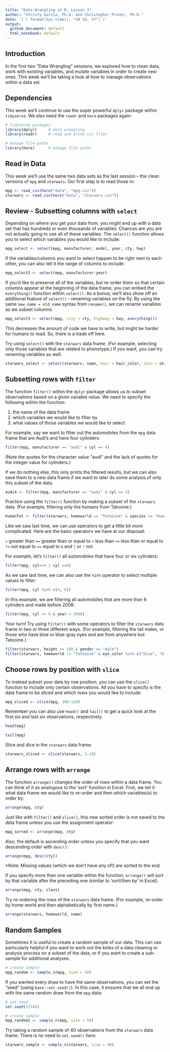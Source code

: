 ```yaml
---
title: "Data Wrangling in R, Lesson 3"
author: "Christy Garcia, Ph.D. and Christopher Prener, Ph.D."
date: '(`r format(Sys.time(), "%B %d, %Y")`)'
output:
  github_document: default
  html_notebook: default
---
```


## Introduction 
In the first two "Data Wrangling" sessions, we explored how to clean data, work with existing variables, and mutate variables in order to create new ones. This week we'll be taking a look at how to manage observations within a data set. 

## Dependencies
This week we'll continue to use the super powerful `dplyr` package within `tidyverse`. We also need the `readr` and `here` packages again:

```r
# tidyverse packages
library(dplyr)     # data wrangling
library(readr)     # read and write csv files

# manage file paths
library(here)      # manage file paths
```

## Read in Data
This week we'll use the same two data sets as the last session -- the clean versions of `mpg` and `starwars`. Our first step is to read those in: 

```r
mpg <- read_csv(here("data", "mpg.csv"))
starwars <- read_csv(here("data", "starwars.csv"))
```

## Review - Subsetting columns with `select`

Depending on where you get your data from, you might end up with a data set that has hundreds or even thousands of variables. Chances are you are not actually going to use all of these variables. The `select()` function allows you to select which variables you would like to include: 

```r
mpg_select <- select(mpg, manufacturer, model, year, cty, hwy)
```

If the variables/columns you want to select happen to be right next to each other, you can also tell it the range of columns to include: 

```r
mpg_select2 <- select(mpg, manufacturer:year)
```

If you'd like to preserve all of the variables, but re-order them so that certain columns appear at the beginning of the data frame, you can embed the `everything()` function within `select()`. As a bonus, we'll also show off an additional feature of `select()` - renaming variables on the fly. By using the same `new_name = old_name` syntax from `rename()`, we can rename variables as we subset columns.

```r
mpg_select3 <- select(mpg, city = cty, highway = hwy, everything())
```

This decreases the amount of code we have to write, but might be harder for humans to read. So, there is a trade off here.

Try using `select()` with the `starwars` data frame. (For example, selecting only those variables that are related to phenotype.) If you want, you can try renaming variables as well.

```r
starwars_select <- select(starwars, name, hair = hair_color, skin = skin_color, eyes = eye_color)
```

## Subsetting rows with `filter`
The function `filter()` within the `dplyr` package allows us to subset observations based on a given variable value. We need to specify the following within the function: 

1. the name of the data frame
2. which variables we would like to filter by
3. what values of those variables we would like to select

For example, say we want to filter out the automobiles from the `mpg` data frame that are Audi's and have four cylinders: 

```r
filter(mpg, manufacturer == "audi" & cyl == 4)
```

(Note the quotes for the character value "audi" and the lack of quotes for the integer value for cylinders.)

If we do nothing else, this only prints the filtered results, but we can also save them to a new data frame if we want to later do some analysis of only this subset of the data. 

```r
audi4 <- filter(mpg, manufacturer == "audi" & cyl == 4)
```

Practice using the `filter()` function by making a subset of the `starwars` data. (For example, filtering only the humans from Tatooine.)

```r
humanTat <- filter(starwars, homeworld == "Tatooine" & species == "Human")
```

Like we saw last time, we can use operators to get a little bit more complicated. Here are the basic operators we have at our disposal: 

`>` greater than
`>=` greater than or equal to 
`<` less than
`<=` less than or equal to 
`!=` not equal to 
`==` equal to 
`&` and
`|` or
`!` not 

For example, let's `filter()` all automobiles that have four or six cylinders: 

```r
filter(mpg, cyl==4 | cyl ==6)
```

As we saw last time, we can also use the `%in%` operator to select multiple values to filter:

```r
filter(mpg, cyl %in% c(4, 6))
```

In this example, we are filtering all automobiles that are more than 6 cylinders and made before 2008: 

```r
filter(mpg, cyl >= 6 & year < 2008)
```

Your turn! Try using `filter()` with some operators to filter the `starwars` data frame in two or three different ways. (For example, filtering the tall males, or those who have blue or blue-gray eyes and are from anywhere but Tatooine.) 

```r
filter(starwars, height >= 180 & gender == "male")
filter(starwars, homeworld != "Tatooine" & eye_color %in% c("blue", "blue-gray"))
```


## Choose rows by position with `slice`

To instead subset your data by row position, you can use the `slice()` function to include only certain observations. All you have to specify is the data frame to be sliced and which rows you would like to include: 

```r
mpg_sliced <- slice(mpg, 100:120)
```

Remember you can also use `head()` and `tail()` to get a quick look at the first six and last six observations, respectively. 

```r
head(mpg)
```

```r
tail(mpg)
```

Slice and dice in the `starwars` data frame: 

```r
starwars_sliced <- slice(starwars, 1:20)
```

## Arrange rows with `arrange`

The function `arrange()` changes the order of rows within a data frame. You can think of it as analogous to the 'sort' function in Excel. First, we tell it what data frame we would like to re-order and then which variables(s) to order by: 

```r
arrange(mpg, cty)
```

Just like with `filter()` and `slice()`, this new sorted order is not saved to the data frame unless you use the assignment operator: 

```r
mpg_sorted <- arrange(mpg, cty)
```

Also, the default is ascending order unless you specify that you want descending order with `desc()`:

```r
arrange(mpg, desc(cty))
```

*Note: Missing values (which we don't have any of!) are sorted to the end. 

If you specify more than one variable within the function, `arrange()` will sort by that variable after the preceding one (similar to 'sort/then by' in Excel).

```r
arrange(mpg, cty, class)
```

Try re-ordering the rows of the `starwars` data frame. (For example, re-order by home world and then alphabetically by first name.) 

```r
arrange(starwars, homeworld, name)
```

## Random Samples 
Sometimes it is useful to create a random sample of our data. This can use particularly helpful if you want to work out the kinks of a data cleaning or analysis process on a subset of the data, or if you want to create a sub-sample for additional analyses. 

```r
# create sample
mpg_random <- sample_n(mpg, size = 50)
```

If you wanted every draw to have the same observations, you can set the "seed" (using `base::set.seed()`). In this case, it ensures that we all end up with the same random draw from the `mpg` data:

```r
# set seed
set.seed(12345)

# create sample
mpg_random2 <- sample_n(mpg, size = 50)
```

Try taking a random sample of 40 observations from the `starwars` data frame. There is no need to `set.seed()` here:

```r
starwars_sample <- sample_n(starwars, size = 40)
```
